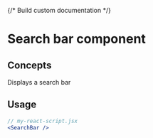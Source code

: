 {/* Build custom documentation */}


<Meta of={SearchBarStories} />

# Search bar component

## Concepts

Displays a search bar

## Usage

```jsx
// my-react-script.jsx
<SearchBar />
```

<Canvas of={SearchBarStories.Primary} />
